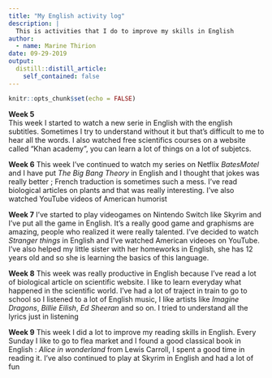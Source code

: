 ```yaml
---
title: "My English activity log"
description: |
  This is activities that I do to improve my skills in English
author:
  - name: Marine Thirion
date: 09-29-2019
output:
  distill::distill_article:
    self_contained: false
---
```


```r
knitr::opts_chunk$set(echo = FALSE)
```

**Week 5**  
This week I started to watch a new serie in English with the english subtitles. Sometimes I try to understand without it but that's difficult to me to hear all the words. 
I also watched free scientifics courses on a website called "Khan academy", you can learn a lot of things on a lot of subjetcs.  

**Week 6**
This week I've continued to watch my series on Netflix *BatesMotel* and I have put *The Big Bang Theory* in English and I thought that jokes was really better ; French traduction is sometimes such a mess. I've read biological articles on plants and that was really interesting. I've also watched YouTube videos of American humorist  

**Week 7**
I've started to play videogames on Nintendo Switch like Skyrim and I've put all the game in English. It's a really good game and graphisms are amazing, people who realized it were really talented. I've decided to watch *Stranger things* in English and I've watched American videoes on YouTube. I've also helped my little sister with her homeworks in English, she has 12 years old and so she is learning the basics of this language.  

**Week 8** 
This week was really productive in English because I've read a lot of biological article on scientific website. I like to learn everyday what happened in the scientific world. I've had a lot of traject in train to go to school so I listened to a lot of English music, I like artists like *Imagine Dragons*, *Billie Eilish*, *Ed Sheeran* and so on. I tried to understand all the lyrics just in listening

**Week 9**
This week I did a lot to improve my reading skills in English. Every Sunday I like to go to flea market and I found a good classical book in English : *Alice in wonderland* from Lewis Carroll, I spent a good time in reading it. I've also continued to play at Skyrim in English and had a lot of fun
